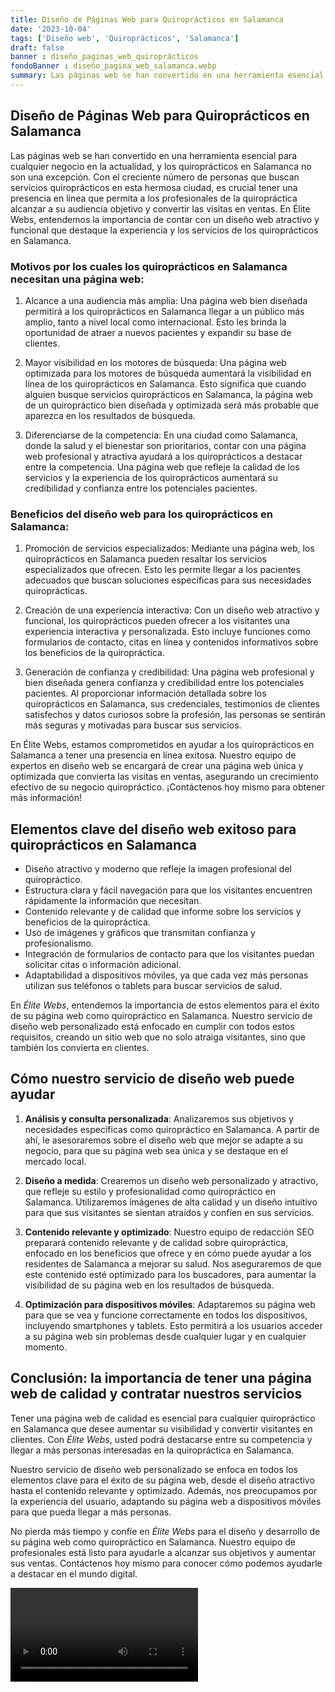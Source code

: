 ```yaml
---
title: Diseño de Páginas Web para Quiroprácticos en Salamanca
date: '2023-10-04'
tags: ['Diseño web', 'Quiroprácticos', 'Salamanca']
draft: false
banner : diseño_paginas_web_quiroprácticos
fondoBanner : diseño_pagina_web_salamanca.webp
summary: Las páginas web se han convertido en una herramienta esencial para cualquier negocio en la actualidad, y los quiroprácticos en Salamanca no son una excepción. Con el creciente número de personas que buscan servicios quiroprácticos en esta hermosa ciudad, es crucial tener una presencia en línea que permita a los profesionales de la quiropráctica alcanzar a su audiencia objetivo y convertir las visitas en ventas. En Élite Webs, entendemos la importancia de contar con un diseño web atractivo y funcional que destaque la experiencia y los servicios de los quiroprácticos en Salamanca.
---
```


## Diseño de Páginas Web para Quiroprácticos en Salamanca

Las páginas web se han convertido en una herramienta esencial para cualquier negocio en la actualidad, y los quiroprácticos en Salamanca no son una excepción. Con el creciente número de personas que buscan servicios quiroprácticos en esta hermosa ciudad, es crucial tener una presencia en línea que permita a los profesionales de la quiropráctica alcanzar a su audiencia objetivo y convertir las visitas en ventas. En Élite Webs, entendemos la importancia de contar con un diseño web atractivo y funcional que destaque la experiencia y los servicios de los quiroprácticos en Salamanca.

### Motivos por los cuales los quiroprácticos en Salamanca necesitan una página web:

1. Alcance a una audiencia más amplia: Una página web bien diseñada permitirá a los quiroprácticos en Salamanca llegar a un público más amplio, tanto a nivel local como internacional. Esto les brinda la oportunidad de atraer a nuevos pacientes y expandir su base de clientes.

2. Mayor visibilidad en los motores de búsqueda: Una página web optimizada para los motores de búsqueda aumentará la visibilidad en línea de los quiroprácticos en Salamanca. Esto significa que cuando alguien busque servicios quiroprácticos en Salamanca, la página web de un quiropráctico bien diseñada y optimizada será más probable que aparezca en los resultados de búsqueda.

3. Diferenciarse de la competencia: En una ciudad como Salamanca, donde la salud y el bienestar son prioritarios, contar con una página web profesional y atractiva ayudará a los quiroprácticos a destacar entre la competencia. Una página web que refleje la calidad de los servicios y la experiencia de los quiroprácticos aumentará su credibilidad y confianza entre los potenciales pacientes.

### Beneficios del diseño web para los quiroprácticos en Salamanca:

1. Promoción de servicios especializados: Mediante una página web, los quiroprácticos en Salamanca pueden resaltar los servicios especializados que ofrecen. Esto les permite llegar a los pacientes adecuados que buscan soluciones específicas para sus necesidades quiroprácticas.

2. Creación de una experiencia interactiva: Con un diseño web atractivo y funcional, los quiroprácticos pueden ofrecer a los visitantes una experiencia interactiva y personalizada. Esto incluye funciones como formularios de contacto, citas en línea y contenidos informativos sobre los beneficios de la quiropráctica.

3. Generación de confianza y credibilidad: Una página web profesional y bien diseñada genera confianza y credibilidad entre los potenciales pacientes. Al proporcionar información detallada sobre los quiroprácticos en Salamanca, sus credenciales, testimonios de clientes satisfechos y datos curiosos sobre la profesión, las personas se sentirán más seguras y motivadas para buscar sus servicios.

En Élite Webs, estamos comprometidos en ayudar a los quiroprácticos en Salamanca a tener una presencia en línea exitosa. Nuestro equipo de expertos en diseño web se encargará de crear una página web única y optimizada que convierta las visitas en ventas, asegurando un crecimiento efectivo de su negocio quiropráctico. ¡Contáctenos hoy mismo para obtener más información!

<GifSeo />

<Cta />

## Elementos clave del diseño web exitoso para quiroprácticos en Salamanca

- Diseño atractivo y moderno que refleje la imagen profesional del quiropráctico.
- Estructura clara y fácil navegación para que los visitantes encuentren rápidamente la información que necesitan.
- Contenido relevante y de calidad que informe sobre los servicios y beneficios de la quiropráctica.
- Uso de imágenes y gráficos que transmitan confianza y profesionalismo.
- Integración de formularios de contacto para que los visitantes puedan solicitar citas o información adicional.
- Adaptabilidad a dispositivos móviles, ya que cada vez más personas utilizan sus teléfonos o tablets para buscar servicios de salud.

En *Élite Webs*, entendemos la importancia de estos elementos para el éxito de su página web como quiropráctico en Salamanca. Nuestro servicio de diseño web personalizado está enfocado en cumplir con todos estos requisitos, creando un sitio web que no solo atraiga visitantes, sino que también los convierta en clientes.

## Cómo nuestro servicio de diseño web puede ayudar

1. **Análisis y consulta personalizada**: Analizaremos sus objetivos y necesidades específicas como quiropráctico en Salamanca. A partir de ahí, le asesoraremos sobre el diseño web que mejor se adapte a su negocio, para que su página web sea única y se destaque en el mercado local.

2. **Diseño a medida**: Crearemos un diseño web personalizado y atractivo, que refleje su estilo y profesionalidad como quiropráctico en Salamanca. Utilizaremos imágenes de alta calidad y un diseño intuitivo para que sus visitantes se sientan atraídos y confíen en sus servicios.

3. **Contenido relevante y optimizado**: Nuestro equipo de redacción SEO preparará contenido relevante y de calidad sobre quiropráctica, enfocado en los beneficios que ofrece y en cómo puede ayudar a los residentes de Salamanca a mejorar su salud. Nos aseguraremos de que este contenido esté optimizado para los buscadores, para aumentar la visibilidad de su página web en los resultados de búsqueda.

4. **Optimización para dispositivos móviles**: Adaptaremos su página web para que se vea y funcione correctamente en todos los dispositivos, incluyendo smartphones y tablets. Esto permitirá a los usuarios acceder a su página web sin problemas desde cualquier lugar y en cualquier momento.

## Conclusión: la importancia de tener una página web de calidad y contratar nuestros servicios

Tener una página web de calidad es esencial para cualquier quiropráctico en Salamanca que desee aumentar su visibilidad y convertir visitantes en clientes. Con *Élite Webs*, usted podrá destacarse entre su competencia y llegar a más personas interesadas en la quiropráctica en Salamanca.

Nuestro servicio de diseño web personalizado se enfoca en todos los elementos clave para el éxito de su página web, desde el diseño atractivo hasta el contenido relevante y optimizado. Además, nos preocupamos por la experiencia del usuario, adaptando su página web a dispositivos móviles para que pueda llegar a más personas.

No pierda más tiempo y confíe en *Élite Webs* para el diseño y desarrollo de su página web como quiropráctico en Salamanca. Nuestro equipo de profesionales está listo para ayudarle a alcanzar sus objetivos y aumentar sus ventas. Contáctenos hoy mismo para conocer cómo podemos ayudarle a destacar en el mundo digital.

<Video />

<CtaBot job='Quiroprácticos' city='Salamanca'/>

<Gmaps query='Salamanca+españa+maps' />